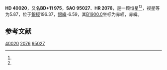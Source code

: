 {{Starbox begin
| name = HD 40020
}}
{{Starbox observe
| epoch = [[J2000.0|J2000.0]]
| constell = {{星座名待查}}<ref name=SIMBAD>{{cite web
 | url=http://simbad.u-strasbg.fr/simbad/sim-id?Ident=HR+2076
 | title =Pulsating variable Star
 | publisher=Centre de Données astronomiques de Strasbourg
 | work=SIMBAD
 | accessdate=2012-07-13}}</ref><ref name=DATA>{{cite web
 | url=http://vizier.u-strasbg.fr/viz-bin/VizieR-5?-out.add=.&-source=5050&-corr=PK=HR&-out.max=9999&HR=2076
 | title=VizieR Detailed Page
 | accessdate=2012-07-13
 | archive-date=2016-03-05
 | archive-url=https://web.archive.org/web/20160305205021/http://vizier.u-strasbg.fr/viz-bin/VizieR-5?-out.add=.&-source=5050&-corr=PK=HR&-out.max=9999&HR=2076
 | dead-url=no
 }}</ref>
| 星官 = 
| ra = {{RA|5|56|49.5}}<ref name=SIMBAD /><ref name=DATA />
| dec = {{DEC|+11|31|16}}<ref name=SIMBAD /><ref name=DATA />
| appmag_v = 5.87<ref name=SIMBAD /><ref name=DATA />
}}
{{Starbox character
| class = K2III<ref name=SIMBAD /><ref name=DATA />
| b-v = 1.1<ref name=SIMBAD /><ref name=DATA />
| u-b = <ref name=SIMBAD /><ref name=DATA />
| r-i = <ref name=SIMBAD /><ref name=DATA />
| variable = 
}}
{{Starbox astrometry
| radial_v = 
| prop_mo_ra = 21
| parallax = 
| p_error = 
}}
{{Starbox catalog
| names =BD+11 975，[[SAO星表|SAO]] 95027，[[HD星表|HD]] 40020，[[HR星表|HR]] 2076}}
{{Starbox reference |Simbad=HR+2076}}
{{Starbox end}}

'''HD 40020'''，又名'''BD+11 975'''，'''SAO 95027'''、'''HR 2076'''，是一颗恒星<ref name=SIMBAD /><ref name=DATA />，视星等为5.87，位于[[銀道座標系|銀經]]196.37，[[銀道座標系|銀緯]]-6.59，其[[B1900.0|B1900.0]]坐标为赤經{{RA|5|51|14.1}}，赤緯{{DEC|+11|-6.59|29}}。

== 参考文献 ==
{{reflist}}

{{star-stub}}

[[Category:HD和HDE天體|40020]]
[[Category:HR天體|2076]]
[[Category:SAO天體|95027]]